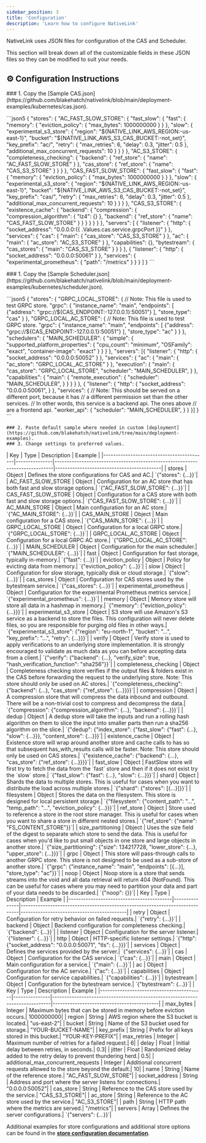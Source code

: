 ```yaml
---
sidebar_position: 3
title: 'Configuration'
description: 'Learn how to configure NativeLink'
---
```



NativeLink uses JSON files for configuration of the CAS and Scheduler.

This section will break down all of the customizable fields in these JSON files so
they can be modified to suit your needs.

## ⚙️ Configuration Instructions

<Tabs>
  <TabItem value="cas" label="CAS Configuration" default>
    ### 1. Copy the [Sample CAS.json](https://github.com/blakehatch/nativelink/blob/main/deployment-examples/kubernetes/cas.json).
      <p style={{
            maxHeight: '200px',
            overflowY: 'auto',
            borderRadius: '10px 10px 10px 10px'
          }}>
<!-- vale off -->
    ```json5
    {
      "stores": {
        "AC_FAST_SLOW_STORE": {
          "fast_slow": {
            "fast": {
              "memory": {
                "eviction_policy": {
                  "max_bytes": 1000000000
                }
              }
            },
            "slow": {
              "experimental_s3_store": {
                "region": "${NATIVE_LINK_AWS_REGION:-us-east-1}",
                "bucket": "${NATIVE_LINK_AWS_S3_CAS_BUCKET:-not_set}",
                "key_prefix": "ac/",
                "retry": {
                  "max_retries": 6,
                  "delay": 0.3,
                  "jitter": 0.5
                },
                "additional_max_concurrent_requests": 10
              }
            }
          }
        },
        "AC_S3_STORE": {
          "completeness_checking": {
            "backend": {
              "ref_store": {
                "name": "AC_FAST_SLOW_STORE"
              }
            },
            "cas_store": {
              "ref_store": {
                "name": "CAS_S3_STORE"
              }
            }
          }
        },
        "CAS_FAST_SLOW_STORE": {
          "fast_slow": {
            "fast": {
              "memory": {
                "eviction_policy": {
                  "max_bytes": 1000000000
                }
              }
            },
            "slow": {
              "experimental_s3_store": {
                "region": "${NATIVE_LINK_AWS_REGION:-us-east-1}",
                "bucket": "${NATIVE_LINK_AWS_S3_CAS_BUCKET:-not_set}",
                "key_prefix": "cas/",
                "retry": {
                  "max_retries": 6,
                  "delay": 0.3,
                  "jitter": 0.5
                },
                "additional_max_concurrent_requests": 10
              }
            }
          }
        },
        "CAS_S3_STORE": {
          "existence_cache": {
            "backend": {
              "compression": {
                "compression_algorithm": {
                  "lz4": {}
                },
                "backend": {
                  "ref_store": {
                    "name": "CAS_FAST_SLOW_STORE"
                  }
                }
              }
            }
          }
        }
      },
      "servers": [
        {
          "listener": {
            "http": {
              "socket_address": "0.0.0.0:{{ .Values.cas.service.grpcPort }}"
            }
          },
          "services": {
            "cas": {
              "main": {
                "cas_store": "CAS_S3_STORE"
              }
            },
            "ac": {
              "main": {
                "ac_store": "AC_S3_STORE"
              }
            },
            "capabilities": {},
            "bytestream": {
              "cas_stores": {
                "main": "CAS_S3_STORE"
              }
            }
          }
        },
        {
          "listener": {
            "http": {
              "socket_address": "0.0.0.0:50061"
            }
          },
          "services": {
            "experimental_prometheus": {
              "path": "/metrics"
            }
          }
        }
      ]
    }
    ```
    <!-- vale on -->
    </p>


  </TabItem>

  <TabItem value="update" label="Scheduler Configuration">
    ### 1. Copy the [Sample Scheduler.json](https://github.com/blakehatch/nativelink/blob/main/deployment-examples/kubernetes/scheduler.json).
     <p
          style={{
            maxHeight: '200px',
            overflowY: 'auto'
          }}>
<!-- vale off -->
    ```json5
    {
  "stores": {
    "GRPC_LOCAL_STORE": {
      // Note: This file is used to test GRPC store.
      "grpc": {
        "instance_name": "main",
        "endpoints": [
          {"address": "grpc://${CAS_ENDPOINT:-127.0.0.1}:50051"}
        ],
        "store_type": "cas"
      }
    },
    "GRPC_LOCAL_AC_STORE": {
      // Note: This file is used to test GRPC store.
      "grpc": {
        "instance_name": "main",
        "endpoints": [
          {"address": "grpc://${CAS_ENDPOINT:-127.0.0.1}:50051"}
        ],
        "store_type": "ac"
      }
    }
  },
  "schedulers": {
    "MAIN_SCHEDULER": {
      "simple": {
        "supported_platform_properties": {
          "cpu_count": "minimum",
          "OSFamily": "exact",
          "container-image": "exact"
        }
      }
    }
  },
  "servers": [{
    "listener": {
      "http": {
        "socket_address": "0.0.0.0:50052"
      }
    },
    "services": {
      "ac": {
        "main": {
          "ac_store": "GRPC_LOCAL_AC_STORE"
        }
      },
      "execution": {
        "main": {
          "cas_store": "GRPC_LOCAL_STORE",
          "scheduler": "MAIN_SCHEDULER",
        }
      },
      "capabilities": {
        "main": {
          "remote_execution": {
            "scheduler": "MAIN_SCHEDULER",
          }
        }
      }
    }
  },
  {
    "listener": {
      "http": {
        "socket_address": "0.0.0.0:50061",
      }
    },
    "services": {
      // Note: This should be served on a different port, because it has
      // a different permission set than the other services.
      // In other words, this service is a backend api. The ones above
      // are a frontend api.
      "worker_api": {
        "scheduler": "MAIN_SCHEDULER",
      }
    }
  }]
}
    ```
<!-- vale on -->
    </p>

  </TabItem>

</Tabs>

    ### 2. Paste default sample where needed in custom [deployment](https://github.com/blakehatch/nativelink/tree/main/deployment-examples).
    ### 3. Change settings to preferred values.

<Tabs>
    <TabItem value="stores" label="Stores" default>
        | Key                                      | Type          | Description                                                                 | Example                                   |
        |------------------------------------------|---------------|-----------------------------------------------------------------------------|-------------------------------------------|
        | stores                                   | Object        | Defines the store configurations for CAS and AC.| `{"stores": {...}}`|
        | AC_FAST_SLOW_STORE                       | Object        | Configuration for an AC store that has both fast and slow storage options.| `{"AC_FAST_SLOW_STORE": {...}}`|
        | CAS_FAST_SLOW_STORE                      | Object        | Configuration for a CAS store with both fast and slow storage options.| `{"CAS_FAST_SLOW_STORE": {...}}`|
        | AC_MAIN_STORE                            | Object        | Main configuration for an AC store.| `{"AC_MAIN_STORE": {...}}`|
        | CAS_MAIN_STORE                           | Object        | Main configuration for a CAS store.| `{"CAS_MAIN_STORE": {...}}`|
        | GRPC_LOCAL_STORE                         | Object        | Configuration for a local GRPC store.| `{"GRPC_LOCAL_STORE": {...}}`|
        | GRPC_LOCAL_AC_STORE                      | Object        | Configuration for a local GRPC AC store.| `{"GRPC_LOCAL_AC_STORE": {...}}`|
        | MAIN_SCHEDULER                           | Object        | Configuration for the main scheduler.| `{"MAIN_SCHEDULER": {...}}`|
        | fast                                     | Object        | Configuration for fast storage, typically in-memory.| `{"fast": {...}}`|
        | eviction_policy                          | Object        | Policy for evicting data from memory.| `{"eviction_policy": {...}}`|
        | slow                                     | Object        | Configuration for slow storage, typically disk or cloud storage.| `{"slow": {...}}`|
        | cas_stores                               | Object        | Configuration for CAS stores used by the bytestream service.| `{"cas_stores": {...}}`|
        | experimental_prometheus                  | Object        | Configuration for the experimental Prometheus metrics service.| `{"experimental_prometheus": {...}}`|
        | memory                                   | Object        | Memory store will store all data in a hashmap in memory.| `{"memory": {"eviction_policy": {...}}}`|
        | experimental_s3_store                    | Object        | S3 store will use Amazon's S3 service as a backend to store the files. This configuration will never delete files, so you are responsible for purging old files in other ways.| `{"experimental_s3_store": {"region": "eu-north-1", "bucket": "...", "key_prefix": "...", "retry": {...}}}`|
        | verify                                   | Object        | Verify store is used to apply verifications to an underlying store implementation. It is strongly encouraged to validate as much data as you can before accepting data from a client.| `{"verify": {"backend": {...}, "verify_size": true, "hash_verification_function": "sha256"}}`|
        | completeness_checking                    | Object        | Completeness checking store verifies if the output files & folders exist in the CAS before forwarding the request to the underlying store. Note: This store should only be used on AC stores.| `{"completeness_checking": {"backend": {...}, "cas_store": {"ref_store": {...}}}}`|
        | compression                              | Object        | A compression store that will compress the data inbound and outbound. There will be a non-trivial cost to compress and decompress the data.| `{"compression": {"compression_algorithm": {...}, "backend": {...}}}`|
        | dedup                                    | Object        | A dedup store will take the inputs and run a rolling hash algorithm on them to slice the input into smaller parts then run a sha256 algorithm on the slice.| `{"dedup": {"index_store": {"fast_slow": {"fast": {...}, "slow": {...}}}, "content_store": {...}}}`|
        | existence_cache                          | Object        | Existence store will wrap around another store and cache calls to has so that subsequent has_with_results calls will be faster. Note: This store should only be used on CAS stores.| `{"existence_cache": {"backend": {...}, "cas_store": {"ref_store": {...}}}}`|
        | fast_slow                                | Object        | FastSlow store will first try to fetch the data from the `fast` store and then if it does not exist try the `slow` store.| `{"fast_slow": {"fast": {...}, "slow": {...}}}`|
        | shard                                    | Object        | Shards the data to multiple stores. This is useful for cases when you want to distribute the load across multiple stores.| `{"shard": {"stores": [{...}]}}`|
        | filesystem                               | Object        | Stores the data on the filesystem. This store is designed for local persistent storage.| `{"filesystem": {"content_path": "...", "temp_path": "...", "eviction_policy": {...}}}`|
        | ref_store                                | Object        | Store used to reference a store in the root store manager. This is useful for cases when you want to share a store in different nested stores.| `{"ref_store": {"name": "FS_CONTENT_STORE"}}`|
        | size_partitioning                        | Object        | Uses the size field of the digest to separate which store to send the data. This is useful for cases when you'd like to put small objects in one store and large objects in another store.| `{"size_partitioning": {"size": 134217728, "lower_store": {...}, "upper_store": {...}}}`|
        | grpc                                     | Object        | This store will pass-through calls to another GRPC store. This store is not designed to be used as a sub-store of another store.| `{"grpc": {"instance_name": "main", "endpoints": [{...}], "store_type": "ac"}}`|
        | noop                                     | Object        | Noop store is a store that sends streams into the void and all data retrieval will return 404 (NotFound). This can be useful for cases where you may need to partition your data and part of your data needs to be discarded.| `{"noop": {}}`|
    </TabItem>
    <TabItem value="behavior" label="Behavior" default>
        | Key                                      | Type          | Description                                                                 | Example                                   |
        |------------------------------------------|---------------|-----------------------------------------------------------------------------|-------------------------------------------|
        | retry                                    | Object        | Configuration for retry behavior on failed requests.| `{"retry": {...}}`|
        | backend                                  | Object        | Backend configuration for completeness checking.| `{"backend": {...}}`|
        | listener                                 | Object        | Configuration for the server listener.| `{"listener": {...}}`|
        | http                                     | Object        | HTTP-specific listener settings.| `{"http": {"socket_address": "0.0.0.0:50071", "tls": {...}}}`|
        | services                                 | Object        | Defines the services provided by the server.| `{"services": {...}}`|
        | cas                                      | Object        | Configuration for the CAS service.| `{"cas": {...}}`|
        | main                                     | Object        | Main configuration for a service.| `{"main": {...}}`|
        | ac                                       | Object        | Configuration for the AC service.| `{"ac": {...}}`|
        | capabilities                             | Object        | Configuration for service capabilities.| `{"capabilities": {...}}`|
        | bytestream                               | Object        | Configuration for the bytestream service.| `{"bytestream": {...}}`|
    </TabItem>
    <TabItem value="fields" label="Fields" default>
        | Key                                      | Type          | Description                                                                 | Example                                   |
        |------------------------------------------|---------------|-----------------------------------------------------------------------------|-------------------------------------------|
        | max_bytes                                | Integer       | Maximum bytes that can be stored in memory before eviction occurs.| 1000000000|
        | region                                   | String        | AWS region where the S3 bucket is located.| "us-east-2"|
        | bucket                                   | String        | Name of the S3 bucket used for storage.|  "YOUR-BUCKET-NAME"|
        | key_prefix                               | String        | Prefix for all keys stored in this bucket.|  "YOUR-KEY-PREFIX"|
        | max_retries                              | Integer       | Maximum number of retries for a failed request.| 6|
        | delay                                    | Float         | Initial delay between retries, in seconds.| 0.3|
        | jitter                                   | Float         | Randomized delay added to the retry delay to prevent thundering herd.| 0.5|
        | additional_max_concurrent_requests       | Integer       | Additional concurrent requests allowed to the store beyond the default.| 10|
        | name                                     | String        | Name of the reference store.| "AC_FAST_SLOW_STORE"|
        | socket_address                           | String        | Address and port where the server listens for connections.| "0.0.0.0:50052"|
        | cas_store                                | String        | Reference to the CAS store used by the service.| "CAS_S3_STORE"|
        | ac_store                                 | String        | Reference to the AC store used by the service.| "AC_S3_STORE"|
        | path                                     | String        | HTTP path where the metrics are served.| "/metrics"|
        | servers                                  | Array         | Defines the server configurations.| `{"servers": {...}}`|
    </TabItem>
</Tabs>

Additional examples for store configurations and additional store options can be found in the **[store configuration documentation](https://github.com/blakehatch/nativelink/blob/main/nativelink-config/src/stores.rs)**.
